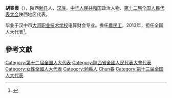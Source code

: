 '''胡春霞'''（{{bd|1980年||}}），陕西[[勉县|勉县]]人，[[汉族|汉族]]，[[中华人民共和国|中华人民共和国]]政治人物、[[第十二届全国人民代表大会|第十二届全国人民代表大会]]陕西地区代表。

毕业于汉中市[[大河职业技术学校|大河职业技术学校]]电算财会专业。擔任[[農民工|農民工]]，2013年，担任全国人大代表<ref>{{cite news|title=全国人大代表信息-胡春霞|url= http://210.82.31.1:8084/delegate/viewDelegate.action?dbid=122473|accessdate=2013-04-05|newspaper=全国人大网|archive-url=https://web.archive.org/web/20150119074948/http://www.npc.gov.cn/delegate/viewDelegate.action?dbid=122473|archive-date=2015-01-19|dead-url=yes}}</ref>。

==參考文獻==
{{reflist}}
{{中国政治人物小作品}}
{{DEFAULTSORT:Hu胡}}
[[Category:第十二届全国人大代表|Category:第十二届全国人大代表]]
[[Category:陝西省全國人民代表大會代表|Category:陝西省全國人民代表大會代表]]
[[Category:女性全國人大代表|Category:女性全國人大代表]]
[[Category:勉縣人|Category:勉縣人]]
[[Category:胡姓|Chun春]]
[[Category:第十三届全国人大代表|Category:第十三届全国人大代表]]